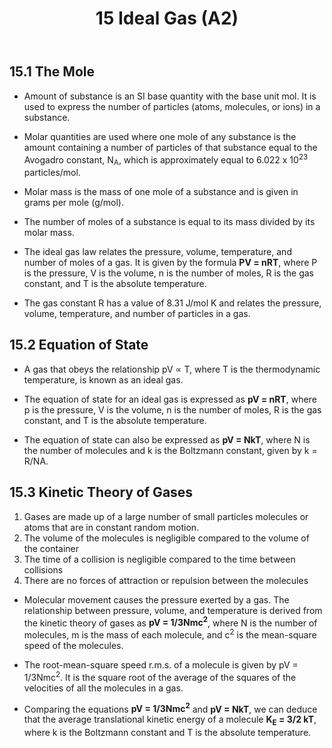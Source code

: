 ﻿---
title: 15 Ideal Gas (A2)
subject : physics
---
## 15.1 The Mole

- Amount of substance is an SI base quantity with the base unit mol. It is used to express the number of particles (atoms, molecules, or ions) in a substance.

- Molar quantities are used where one mole of any substance is the amount containing a number of particles of that substance equal to the Avogadro constant, N<sub>A</sub>, which is approximately equal to 6.022 x 10<sup>23</sup> particles/mol.

- Molar mass is the mass of one mole of a substance and is given in grams per mole (g/mol).

- The number of moles of a substance is equal to its mass divided by its molar mass.

- The ideal gas law relates the pressure, volume, temperature, and number of moles of a gas. It is given by the formula **PV = nRT**, where P is the pressure, V is the volume, n is the number of moles, R is the gas constant, and T is the absolute temperature.

- The gas constant R has a value of 8.31 J/mol K and relates the pressure, volume, temperature, and number of particles in a gas.

## 15.2 Equation of State

- A gas that obeys the relationship pV ∝ T, where T is the thermodynamic temperature, is known as an ideal gas.

- The equation of state for an ideal gas is expressed as **pV = nRT**, where p is the pressure, V is the volume, n is the number of moles, R is the gas constant, and T is the absolute temperature.

- The equation of state can also be expressed as **pV = NkT**, where N is the number of molecules and k is the Boltzmann constant, given by k = R/NA.

## 15.3 Kinetic Theory of Gases

 1. Gases are made up of a large number of small particles molecules or atoms that are in constant random motion.
 2. The volume of the molecules is negligible compared to the volume of
    the container
3.   The time of a collision is negligible compared to the time between collisions
 4.   There are no forces of attraction or repulsion between the molecules

 - Molecular movement causes the pressure exerted by a gas. The relationship between pressure, volume, and temperature is derived from the kinetic theory of gases as 
 **pV = 1/3Nmc<sup>2</sup>**, where N is the number of molecules, m is the mass of each molecule, and c<sup>2</sup> is the mean-square speed of the molecules.

 - The root-mean-square speed r.m.s. of a molecule is given by pV = 1/3Nmc<sup>2</sup>. It is the square root of the average of the squares of the velocities of all the molecules in a gas.

 - Comparing the equations **pV = 1/3Nmc<sup>2</sup>** and **pV = NkT**, we can deduce that the average translational kinetic energy of a molecule **K<sub>E</sub> =  3/2 kT**, where k is the Boltzmann constant and T is the absolute temperature.

